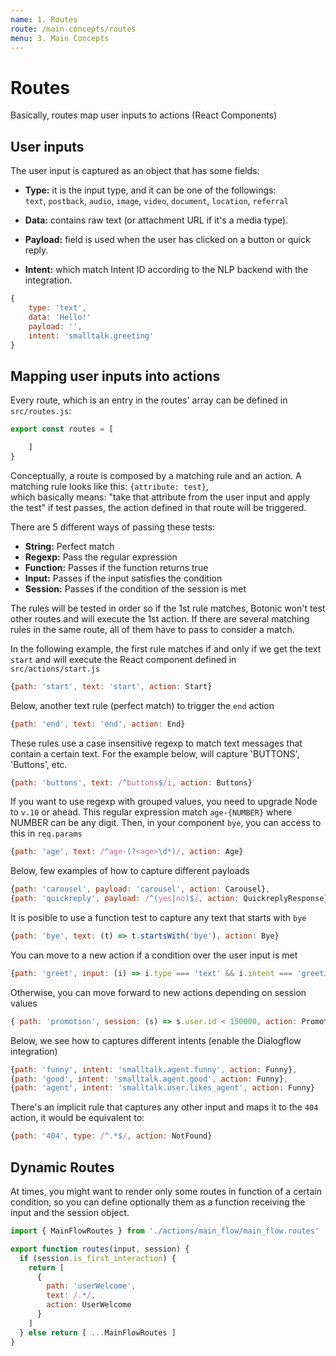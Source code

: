 ```yaml
---
name: 1. Routes
route: /main-concepts/routes
menu: 3. Main Concepts
---
```


# **Routes**

Basically, routes map user inputs to actions (React Components)

## User inputs

The user input is captured as an object that has some fields:

- **Type:** it is the input type, and it can be one of the followings:  
`text`, `postback`, `audio`, `image`,  `video`, `document`, `location`, `referral` 

* **Data:** contains raw text (or attachment URL if it's a media type). 

- **Payload:** field is used when the user has clicked on a button or quick reply. 

* **Intent:** which match Intent ID according to the NLP backend with the integration.

```javascript
{
    type: 'text', 
    data: 'Hello!'
    payload: '',
    intent: 'smalltalk.greeting'
}
```

## Mapping user inputs into actions

Every route, which is an entry in the routes' array can be defined in `src/routes.js`:

```javascript
export const routes = [

    ]
}
```

Conceptually, a route is composed by a matching rule and an action. A matching rule looks like this: `{attribute: test}`,  
which basically means: "take that attribute from the user input and apply the test" if test passes, the action defined in that route will be triggered.

There are 5 different ways of passing these tests:
* **String:** Perfect match
* **Regexp:** Pass the regular expression
* **Function:** Passes if the function returns true
* **Input:** Passes if the input satisfies the condition
* **Session:** Passes if the condition of the session is met

The rules will be tested in order so if the 1st rule matches, Botonic won't test
other routes and will execute the 1st action.
If there are several matching rules in the same route, all of them have to pass
to consider a match.

In the following example, the first rule matches if and only if we get the text `start` and will execute the
React component defined in `src/actions/start.js`

```javascript
{path: 'start', text: 'start', action: Start}
```
Below, another text rule (perfect match) to trigger the `end` action
```javascript
{path: 'end', text: 'end', action: End}
```
These rules use a case insensitive regexp to match text messages that contain
a certain text. For the example below, will capture 'BUTTONS', 'Buttons', etc. 

```javascript
{path: 'buttons', text: /^buttons$/i, action: Buttons}
```
If you want to use regexp with grouped values, you need to upgrade Node to `v.10`
or ahead. This regular expression match `age-{NUMBER}` where NUMBER can be any digit.
Then, in your component `bye`, you can access to this in `req.params`
```javascript
{path: 'age', text: /^age-(?<age>\d*)/, action: Age}
```
Below, few examples of how to capture different payloads
```javascript
{path: 'carousel', payload: 'carousel', action: Carousel},
{path: 'quickreply', payload: /^(yes|no)$/, action: QuickreplyResponse}
```
It is posible to use a function test to capture any text that starts with `bye`
```javascript
{path: 'bye', text: (t) => t.startsWith('bye'), action: Bye}
```
You can move to a new action if a condition over the user input is met
```javascript
{path: 'greet', input: (i) => i.type === 'text' && i.intent === 'greetings', action: Greet}
```  
Otherwise, you can move forward to new actions depending on session values
```javascript
{ path: 'promotion', session: (s) => s.user.id < 150000, action: Promotion }
```
Below, we see how to captures different intents (enable the Dialogflow integration)
```javascript
{path: 'funny', intent: 'smalltalk.agent.funny', action: Funny},
{path: 'good', intent: 'smalltalk.agent.good', action: Funny},
{path: 'agent', intent: 'smalltalk.user.likes_agent', action: Funny}
```
There's an implicit rule that captures any other input and maps it to
the `404` action, it would be equivalent to:
```javascript
{path: '404', type: /^.*$/, action: NotFound}
```

## Dynamic Routes
At times, you might want to render only some routes in function of a certain condition, 
so you can define optionally them as a function receiving the input and the session object.

```javascript
import { MainFlowRoutes } from './actions/main_flow/main_flow.routes'

export function routes(input, session) {
  if (session.is_first_interaction) {
    return [
      {
        path: 'userWelcome',
        text: /.*/,
        action: UserWelcome
      }
    ]
  } else return [ ...MainFlowRoutes ]  
}
```
